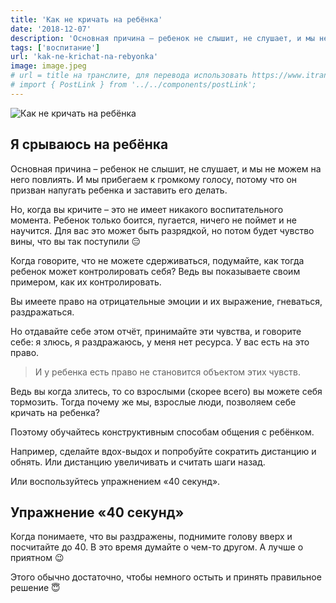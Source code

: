 ```yaml
---
title: 'Как не кричать на ребёнка'
date: '2018-12-07'
description: 'Основная причина – ребенок не слышит, не слушает, и мы не можем на него повлиять. И мы прибегаем к громкому голосу, потому что он призван напугать ребенка и заставить его делать.'
tags: ['воспитание']
url: 'kak-ne-krichat-na-rebyonka'
image: image.jpeg
# url = title на транслите, для перевода использовать https://www.itranslit.com/
# import { PostLink } from '../../components/postLink';
---
```


![Как не кричать на ребёнка](./image.jpeg)

## Я срываюсь на ребёнка

Основная причина – ребенок не слышит, не слушает, и мы не можем на него повлиять. И мы прибегаем к громкому голосу, потому что он призван напугать ребенка и заставить его делать.

Но, когда вы кричите – это не имеет никакого воспитательного момента. Ребенок только боится, пугается, ничего не поймет и не научится. Для вас это может быть разрядкой, но потом будет чувство вины, что вы так поступили 😑

Когда говорите, что не можете сдерживаться, подумайте, как тогда ребенок может контролировать себя? Ведь вы показываете своим примером, как их контролировать.

Вы имеете право на отрицательные эмоции и их выражение, гневаться, раздражаться.

Но отдавайте себе этом отчёт, принимайте эти чувства, и говорите себе: я злюсь, я раздражаюсь, у меня нет ресурса. У вас есть на это право.

> И у ребенка есть право не становится объектом этих чувств.

Ведь вы когда злитесь, то со взрослыми (скорее всего) вы можете себя тормозить. Тогда почему же мы, взрослые люди, позволяем себе кричать на ребенка?

Поэтому обучайтесь конструктивным способам общения с ребёнком.

Например, сделайте вдох-выдох и попробуйте сократить дистанцию и обнять. Или дистанцию увеличивать и считать шаги назад.

Или воспользуйтесь упражнением «40 секунд».

## Упражнение «40 секунд»

Когда понимаете, что вы раздражены, поднимите голову вверх и посчитайте до 40. В это время думайте о чем-то другом. А лучше о приятном 😉

Этого обычно достаточно, чтобы немного остыть и принять правильное решение 😇
